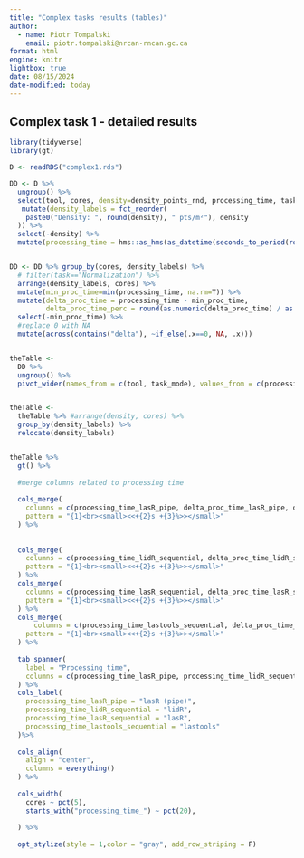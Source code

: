 ```yaml
---
title: "Complex tasks results (tables)"
author:
  - name: Piotr Tompalski
    email: piotr.tompalski@nrcan-rncan.gc.ca
format: html
engine: knitr
lightbox: true
date: 08/15/2024
date-modified: today
---
```


## Complex task 1 - detailed results 

```r
library(tidyverse)
library(gt)

D <- readRDS("complex1.rds")

DD <- D %>% 
  ungroup() %>% 
  select(tool, cores, density=density_points_rnd, processing_time, task_mode) %>%
   mutate(density_labels = fct_reorder(
    paste0("Density: ", round(density), " pts/m²"), density
  )) %>% 
  select(-density) %>%
  mutate(processing_time = hms::as_hms(as_datetime(seconds_to_period(round(as.numeric(processing_time))))))


DD <- DD %>% group_by(cores, density_labels) %>%
  # filter(task=="Normalization") %>%
  arrange(density_labels, cores) %>%
  mutate(min_proc_time=min(processing_time, na.rm=T)) %>%
  mutate(delta_proc_time = processing_time - min_proc_time,
         delta_proc_time_perc = round(as.numeric(delta_proc_time) / as.numeric(min_proc_time) * 100,1)) %>%
  select(-min_proc_time) %>%
  #replace 0 with NA
  mutate(across(contains("delta"), ~if_else(.x==0, NA, .x)))


theTable <- 
  DD %>%
  ungroup() %>%
  pivot_wider(names_from = c(tool, task_mode), values_from = c(processing_time, delta_proc_time, delta_proc_time_perc)) 


theTable <- 
  theTable %>% #arrange(density, cores) %>% 
  group_by(density_labels) %>%
  relocate(density_labels)  


theTable %>% 
  gt() %>%
  
  #merge columns related to processing time
  
  cols_merge(
    columns = c(processing_time_lasR_pipe, delta_proc_time_lasR_pipe, delta_proc_time_perc_lasR_pipe),
    pattern = "{1}<br><small><<+{2}s +{3}%>></small>"
  ) %>%
  
  
  cols_merge(
    columns = c(processing_time_lidR_sequential, delta_proc_time_lidR_sequential, delta_proc_time_perc_lidR_sequential),
    pattern = "{1}<br><small><<+{2}s +{3}%>></small>"
  ) %>%
  cols_merge(
    columns = c(processing_time_lasR_sequential, delta_proc_time_lasR_sequential, delta_proc_time_perc_lasR_sequential),
    pattern = "{1}<br><small><<+{2}s +{3}%>></small>"
  ) %>%
  cols_merge(
      columns = c(processing_time_lastools_sequential, delta_proc_time_lastools_sequential, delta_proc_time_perc_lastools_sequential),
    pattern = "{1}<br><small><<+{2}s +{3}%>></small>"
  ) %>%
  
  tab_spanner(
    label = "Processing time",
    columns = c(processing_time_lasR_pipe, processing_time_lidR_sequential, processing_time_lasR_sequential, processing_time_lastools_sequential)
  ) %>%
  cols_label(
    processing_time_lasR_pipe = "lasR (pipe)",
    processing_time_lidR_sequential = "lidR",
    processing_time_lasR_sequential = "lasR",
    processing_time_lastools_sequential = "lastools"
  )%>% 
  
  cols_align(
    align = "center",
    columns = everything()
  ) %>%
  
  cols_width(
    cores ~ pct(5),
    starts_with("processing_time_") ~ pct(20),
  
  ) %>%
  
  opt_stylize(style = 1,color = "gray", add_row_striping = F)


```